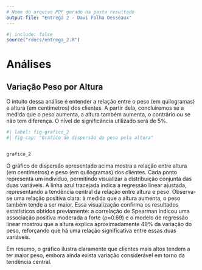 ```yaml
---
# Nome do arquivo PDF gerado na pasta resultado
output-file: "Entrega 2 - Davi Folha Desseaux"
---
```


```r
#| include: false
source("rdocs/entrega_2.R")
```

# Análises

## Variação Peso por Altura

O intuito dessa análise é entender a relação entre o peso (em quilogramas) e altura (em centímetros) dos clientes. A partir dela, concluiremos se a medida que o peso aumenta, a altura também aumenta, o contrário ou se não tem diferença. O nível de significância utilizado será de 5%. 

```r
#| label: fig-grafico_2
#| fig-cap: "Gráfico de dispersão do peso pela altura"


grafico_2
```


O gráfico de dispersão apresentado acima mostra a relação entre altura (em centímetros) e peso (em quilogramas) dos clientes. Cada ponto representa um indivíduo, permitindo visualizar a distribuição conjunta das duas variáveis. A linha azul tracejada indica a regressão linear ajustada, representando a tendência central da relação entre altura e peso. Observa-se uma relação positiva clara: à medida que a altura aumenta, o peso também tende a ser maior. Essa visualização confirma os resultados estatísticos obtidos previamente: a correlação de Spearman indicou uma associação positiva moderada a forte (ρ≈0.69) e o modelo de regressão linear mostrou que a altura explica aproximadamente 49% da variação do peso, reforçando que há uma relação significativa entre essas duas variáveis.

Em resumo, o gráfico ilustra claramente que clientes mais altos tendem a ter maior peso, embora ainda exista variação considerável em torno da tendência central.

